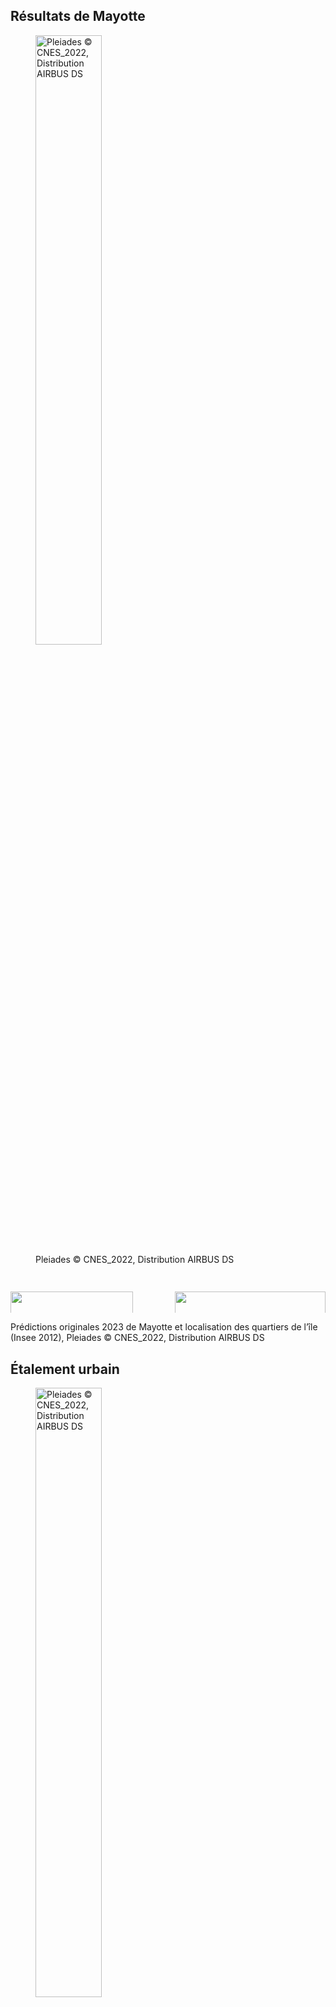 ## Résultats de Mayotte

![Pleiades © CNES_2022, Distribution AIRBUS DS](../img/pred_2023_mayotte.png){width=50% fig-align="center"}

##

:::: {.columns}

::: {.column #vcenter width="50%"}

![](../img/pred_2023_mayotte.png){width=90%}

:::

::: {.column #vcenter width="50%"}

![](../img/quartiersmayotte.png){width=100% #vcenter}

:::

::::

Prédictions originales 2023 de Mayotte et localisation des quartiers de l'île (Insee 2012), Pleiades © CNES_2022, Distribution AIRBUS DS

## Étalement urbain

![Pleiades © CNES_2022, Distribution AIRBUS DS](../img/pred_2020_creation_mayotte.png){width=50% fig-align="center"}

## Construction de logements

::: { layout-ncol=2}

![](../img/pleiade_2020_creation_2023.png){width=100%}

![](../img/pleiade_2023_creation_2023.png){width=100%}
:::

Prédictions 2023 sur fond d'image 2020 et sur fond d'image 2023, Pleiades © CNES_2022, Distribution AIRBUS DS

## Prédictions d'un centre-ville

::: {layout-ncol=2}

![](../img/pred2023initmap.png){#fig-pred2023initmap width=100%}

![](../img/pred2023init.png){#fig-pred2023init2 width=95%}

:::

Prédictions originales 2023 d'une zone de Mayotte, Pleiades © CNES_2022, Distribution AIRBUS DS

## Imperfections du modèle

:::: {.columns}

::: {.column #vcenter width="55%"}

* [**Frontières**]{.orange} entre les images
* [**Délimitations imprécises**]{.orange}
* [**Minuscules polygones**]{.orange}
:::

::: {.column #vcenter width="45%"}

![](../img/pred2023init.png){#fig-pred2023init2 width=100%}

:::

::::

## Nettoyage des polygones

* Application d'un [**buffer**]{.orange} positif puis négatif
    + Propriétés de [**lissage**]{.blue2} (arrondis)
    + [**Clôture des petites brèches**]{.blue2} dans les bâtiments

![](../img/Buffer.jpg){width=100% fig-align="center"}

* [**Fusion**]{.orange} des polygones qui s'interceptent pour effacer les frontières


## Petits polygones ?

Présence de petits polygones (de 1m² à 10m²) : qu'en faire ?

* [**Logement décent**]{.blue2} : 9m²
* [**Mayotte**]{.blue2} : 30% environ des logements n'ont pas accès à l'eau potable

On ne cherche pas que les [**logements décents**]{.orange} :

* Recherche d'[**exhaustivité**]{.blue2} pour soutenir les enquêteurs
* Objectifs d'[**estimation de population**]{.blue2} (nombre de bâtiments ou surface ?)

## Petits polygones ?

* [**Observations manuelles**]{.orange} : les petits polygones pointent souvent sur des bâtiments qui n'ont pas été repérés entièrement par l'algorithme. Ce n'est donc pas que du bruit.

[**Conclusion**]{.orange} : dans la mesure du possible, on conserve ces polygones.

## Résultat du nettoyage

![](../img/predavecbuffer.png){width=100% fig-align="center"}

## Evolution du bâti

Pour estimer l'évolution de la population, on se penche sur l'évolution de la [**surface construite**]{.orange}.

Plusieurs approches considérées :

* Créations et suppressions [**"pures"**]{.orange} : aucune intersection avec un bâtiment existant
* [**Soustraction du bâti**]{.orange} de deux années distinctes

C'est la [**deuxième approche**]{.orange} qui est privilégiée car les créations pures peuvent passer à côté de l'étalement d'un quartier.

## Soustraction du bâti

![](../img/schemasoustraction.png){width=100% fig-align="center"}

## Soustraction du bâti

![](../img/creationssuppressions.png){width=100% fig-align="center"}

## Nettoyage de la soustraction

$$
\text{Indice de Compacite} = (4 * \pi * \text{Aire}) / (\text{Perimetre} ^2)
$$

Seuiller les polygones selon cet indice permet de [**supprimer les plus longilignes**]{.orange}.

## Résultat 

![](../img/creationssuppressionsfiltre.png){width=100% fig-align="center"}

On obtient donc la [**différence de bâti**]{.orange} d'une année à l'autre.

<!-- bien parler des limites, comment interpreter les polygones issus du modèle ? -->